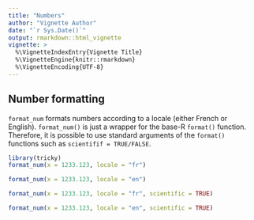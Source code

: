 ```yaml
---
title: "Numbers"
author: "Vignette Author"
date: "`r Sys.Date()`"
output: rmarkdown::html_vignette
vignette: >
  %\VignetteIndexEntry{Vignette Title}
  %\VignetteEngine{knitr::rmarkdown}
  %\VignetteEncoding{UTF-8}
---
```


## Number formatting

`format_num` formats numbers according to a locale (either French or English). `format_num()` is just a wrapper for the base-R `format()` function. Therefore, it is possible to use standard arguments of the `format()` functions such as `scientifif = TRUE/FALSE`.  

```r
library(tricky)
format_num(x = 1233.123, locale = "fr")
```

```r
format_num(x = 1233.123, locale = "en")
```

```r
format_num(x = 1233.123, locale = "fr", scientific = TRUE)
```

```r
format_num(x = 1233.123, locale = "en", scientific = TRUE)
```

